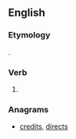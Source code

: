 ==English==

===Etymology===
{{suffix|cried|st|lang=en}}.

===Verb===
{{head|en|verb form|cat2=simple past forms|cat3=second-person singular forms}}

# {{context|archaic|lang=en}} {{second-person singular past of|cry|lang=en}}

===Anagrams===
* [[credits#English|credits]], [[directs#English|directs]]